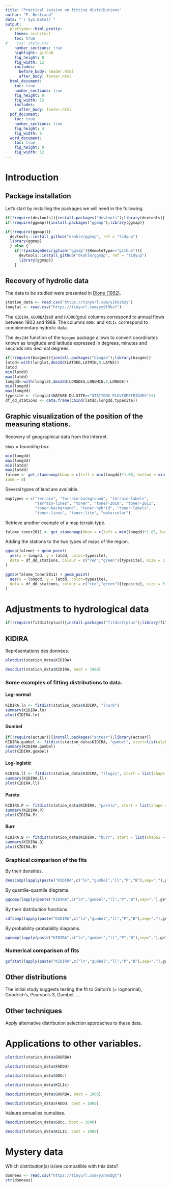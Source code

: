 ```yaml
---
title: "Practical session on fitting distributions"
author: "F. Bertrand"
date: "`r Sys.Date()`"
output:
  prettydoc::html_pretty:
    theme: architect
    toc: true
#    css: style.css
    number_sections: true
    highlight: github
    fig_height: 8
    fig_width: 12
    includes:
      before_body: header.html
      after_body: footer.html
  html_document:
    toc: true
    number_sections: true
    fig_height: 8
    fig_width: 12
    includes:
      after_body: footer.html
  pdf_document:
    toc: true
    number_sections: true
    fig_height: 4
    fig_width: 6
  word_document:
    toc: true
    fig_height: 8
    fig_width: 12
---
```



# Introduction

## Package installation

Let's start by installing the packages we will need in the following.
```r
if(!require(devtools)){install.packages("devtools");library(devtools)}
if(!require(ggmap)){install.packages("ggmap");library(ggmap)}
```

```r
if(!require(ggmap)){
  devtools::install_github("dkahle/ggmap", ref = "tidyup")
  library(ggmap)
  } else {
    if(!(packageDescription("ggmap")$RemoteType=="github")){
      devtools::install_github("dkahle/ggmap", ref = "tidyup")
      library(ggmap)}
    }
```

## Recovery of hydrolic data 

The data to be studied were presented in [Dione (1992)](https://tinyurl.com/y564t3jm). 
```r
station_data <- read.csv("https://tinyurl.com/y2kosb2y")
longlat <- read.csv("https://tinyurl.com/yy9f9bsf")
```

The `KIDIRA`, `GOURBA`(ssi) and `FADOU`(gou) columns correspond to annual flows between 1903 and 1989. The columns `GOUc` and `KILIc` correspond to complementary hydrolic data.

The `dms2dd` function of the `biogeo` package allows to convert coordinates known as longitude and latitude expressed in degrees, minutes and seconds into decimal degrees.

```r
if(!require(biogeo)){install.packages("biogeo");library(biogeo)}
latdd<-with(longlat,dms2dd(LATDEG,LATMIN,0,LATNS))
latdd
min(latdd)
max(latdd)
longdd<-with(longlat,dms2dd(LONGDEG,LONGMIN,0,LONGOE))
min(longdd)
max(longdd)
typesite <- (longlat$NATURE.DU.SITE=="STATIONS PLUVIOMETRIQUES")+1
df_dd_stations <- data.frame(cbind(latdd,longdd,typesite))
```


## Graphic visualization of the position of the measuring stations.

Recovery of geographical data from the Internet.

`bbox` = *bounding box*.

```r
min(longdd)
max(longdd)
min(latdd)
max(latdd)
faleme <- get_stamenmap(bbox = c(left = min(longdd)*1.05, bottom = min(latdd)/1.05, right = max(longdd)/1.05, top = max(latdd)*1.05), 
zoom = 8)
```

Several types of land are available.
```r
maptypes = c("terrain", "terrain-background", "terrain-labels", 
             "terrain-lines", "toner", "toner-2010", "toner-2011", 
             "toner-background", "toner-hybrid", "toner-labels", 
             "toner-lines", "toner-lite", "watercolor")
```

Retrieve another example of a map terrain type.
```r
faleme_toner2011 <- get_stamenmap(bbox = c(left = min(longdd)*1.05, bottom = min(latdd)/1.05, right = max(longdd)/1.05, top = max(latdd)*1.05), zoom = 8, maptype="toner-2011")
```

Adding the stations to the two types of maps of the region.
```r
ggmap(faleme) + geom_point(
  aes(x = longdd, y = latdd, color=typesite),
  data = df_dd_stations, colour = c("red","green")[typesite], size = 3
)
```


```r
ggmap(faleme_toner2011) + geom_point(
  aes(x = longdd, y = latdd, color=typesite),
  data = df_dd_stations, colour = c("red","green")[typesite], size = 3
)
```

# Adjustments to hydrological data

```r
if(!require(fitdistrplus)){install.packages("fitdistrplus");library(fitdistrplus)}
```

## KIDIRA

Représentations des données.
```r
plotdist(station_data$KIDIRA) 
```

```r
descdist(station_data$KIDIRA, boot = 1000)
```

### Some examples of fitting distributions to data.

#### Log-normal

```r
KIDIRA.ln <- fitdist(station_data$KIDIRA, "lnorm")
summary(KIDIRA.ln)
plot(KIDIRA.ln)
```

#### Gumbel

```r
if(!require(actuar)){install.packages("actuar");library(actuar)}
KIDIRA.gumbel <- fitdist(station_data$KIDIRA, "gumbel", start=list(alpha=10, scale=10))
summary(KIDIRA.gumbel)
plot(KIDIRA.gumbel)
```

#### Log-logistic

```r
KIDIRA.ll <- fitdist(station_data$KIDIRA, "llogis", start = list(shape = 1, scale = 10))
summary(KIDIRA.ll)
plot(KIDIRA.ll)
```

#### Pareto

```r
KIDIRA.P <- fitdist(station_data$KIDIRA, "pareto", start = list(shape = 1, scale = 10))
summary(KIDIRA.P)
plot(KIDIRA.P)
```

#### Burr

```r
KIDIRA.B <- fitdist(station_data$KIDIRA, "burr", start = list(shape1 = 1, shape2 = 1))
summary(KIDIRA.B)
plot(KIDIRA.B)
```

### Graphical comparison of the fits

By their densities.
```r
denscomp(lapply(paste("KIDIRA",c("ln","gumbel","ll","P","B"),sep="."),get), legendtext = c("lognormal","gumbel", "loglogistic", "Pareto", "Burr"))
```

By quantile-quantile diagrams.
```r
qqcomp(lapply(paste("KIDIRA",c("ln","gumbel","ll","P","B"),sep="."),get), legendtext = c("lognormal","gumbel", "loglogistic", "Pareto", "Burr"))
```

By their distribution functions.
```r
cdfcomp(lapply(paste("KIDIRA",c("ln","gumbel","ll","P","B"),sep="."),get), legendtext = c("lognormal","gumbel", "loglogistic", "Pareto", "Burr"))
```

By probability-probability diagrams.
```r
ppcomp(lapply(paste("KIDIRA",c("ln","gumbel","ll","P","B"),sep="."),get), legendtext = c("lognormal","gumbel", "loglogistic", "Pareto", "Burr"))
```

### Numerical comparison of fits

```r
gofstat(lapply(paste("KIDIRA",c("ln","gumbel","ll","P","B"),sep="."),get), fitnames = c("lognormal","gumbel", "loglogistic", "Pareto", "Burr"))
```


## Other distributions

The initial study suggests testing the fit to Galton's (= lognormal), Goodrich's, Pearson's 3, Gumbel, ...

## Other techniques

Apply alternative distribution selection approaches to these data.


# Applications to other variables.

```r
plotdist(station_data$GOURBA) 
```

```r
plotdist(station_data$FADOU) 
```

```r
plotdist(station_data$GOUc) 
```

```r
plotdist(station_data$KILIc) 
```

```r
descdist(station_data$GOURBA, boot = 1000)
```

```r
descdist(station_data$FADOU, boot = 1000)
```

Valeurs annuelles cumulées.
```r
descdist(station_data$GOUc, boot = 1000)
```

```r
descdist(station_data$KILIc, boot = 1000)
```

# Mystery data

Which distribution(s) is/are compatible with this data?

```r
donnees <- read.csv("https://tinyurl.com/yxn9udgt")
str(donnees)
```



